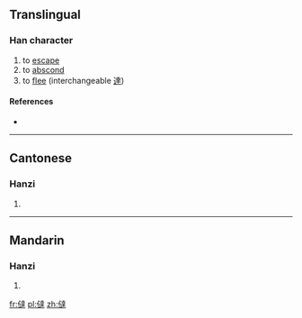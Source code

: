 {{also|達|𠉂}}

==Translingual==
{{Hani-forms|[[𠉂]]|㒓}}

===Han character===
{{Han char|rn=9|rad=人|as=13|sn=15|four=|canj=人卜土手 (OYGQ)|ids=⿰[[亻]][[達]]}}

# to [[escape]]
# to [[abscond]]
# to [[flee]] (interchangeable [[達]])

====References====
* {{Han ref|kx=0119.010|hdz=10217.020|uh=3493|ud=13459}}

----

==Cantonese==

===Hanzi===
{{yue-hanzi|sim=𠉂|jyut=[[taat3]]|y=taat3}}

# {{defn|lang=yue|sort=人13}}

----

==Mandarin==

===Hanzi===
{{cmn-hanzi|sim=𠉂|pin=[[tà]] ([[ta4]])|wg=t'a<sup>4</sup>}}

# {{defn|lang=cmn|sort=人13}}

[[fr:㒓]]
[[pl:㒓]]
[[zh:㒓]]